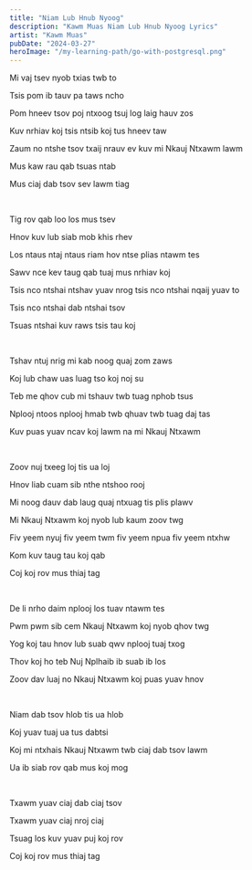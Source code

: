```yaml
---
title: "Niam Lub Hnub Nyoog"
description: "Kawm Muas Niam Lub Hnub Nyoog Lyrics"
artist: "Kawm Muas"
pubDate: "2024-03-27"
heroImage: "/my-learning-path/go-with-postgresql.png"
---
```


Mi vaj tsev nyob txias twb to

Tsis pom ib tauv pa taws ncho

Pom hneev tsov poj ntxoog tsuj log laig hauv zos

Kuv nrhiav koj tsis ntsib koj tus hneev taw

Zaum no ntshe tsov txaij nrauv ev kuv mi Nkauj Ntxawm lawm

Mus kaw rau qab tsuas ntab

Mus ciaj dab tsov sev lawm tiag

<br />

Tig rov qab loo los mus tsev

Hnov kuv lub siab mob khis rhev

Los ntaus ntaj ntaus riam hov ntse plias ntawm tes

Sawv nce kev taug qab tuaj mus nrhiav koj

Tsis nco ntshai ntshav yuav nrog tsis nco ntshai nqaij yuav to

Tsis nco ntshai dab ntshai tsov

Tsuas ntshai kuv raws tsis tau koj

<br />

Tshav ntuj nrig mi kab noog quaj zom zaws

Koj lub chaw uas luag tso koj noj su

Teb me qhov cub mi tshauv twb tuag nphob tsus

Nplooj ntoos nplooj hmab twb qhuav twb tuag daj tas

Kuv puas yuav ncav koj lawm na mi Nkauj Ntxawm

<br />

Zoov nuj txeeg loj tis ua loj

Hnov liab cuam sib nthe ntshoo rooj

Mi noog dauv dab laug quaj ntxuag tis plis plawv

Mi Nkauj Ntxawm koj nyob lub kaum zoov twg

Fiv yeem nyuj fiv yeem twm fiv yeem npua fiv yeem ntxhw

Kom kuv taug tau koj qab

Coj koj rov mus thiaj tag

<br />

De li nrho daim nplooj los tuav ntawm tes

Pwm pwm sib cem Nkauj Ntxawm koj nyob qhov twg

Yog koj tau hnov lub suab qwv nplooj tuaj txog

Thov koj ho teb Nuj Nplhaib ib suab ib los

Zoov dav luaj no Nkauj Ntxawm koj puas yuav hnov

<br />

Niam dab tsov hlob tis ua hlob

Koj yuav tuaj ua tus dabtsi

Koj mi ntxhais Nkauj Ntxawm twb ciaj dab tsov lawm

Ua ib siab rov qab mus koj mog

<br />

Txawm yuav ciaj dab ciaj tsov

Txawm yuav ciaj nroj ciaj

Tsuag los kuv yuav puj koj rov

Coj koj rov mus thiaj tag
